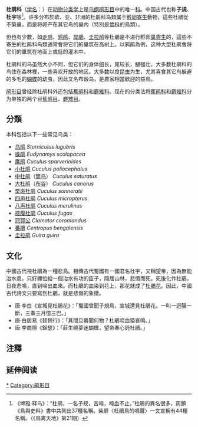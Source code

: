 {{otheruses|other=名字亦為杜鵑的一類植物|杜鹃花科}}
{{automatic Taxobox
| fossil_range =[[始新世|始新世]]至今, {{fossilrange|34|0}}
| name = 杜鹃科
| image = Asian Koel (Eudynamys scolopaceus) Male - Tirunelveli.jpg
| image_width = 260px
| image_caption = [[噪鵑|噪鵑]]（''Eudynamys scolopaceus''，寄生杜鵑）
| image2 = Running coua (Coua cursor).jpg
| image2_width = 260px
| image2_caption = [[鏽喉馬島鵑|鏽喉馬島鵑]]（''Coua cursor''，非寄生杜鵑）
| taxon= Cuculidae
| authority = Leach, 1820
| subdivision_ranks = [[属|属]]
| subdivision =
* [[凤头鹃属|凤头鹃属]]
* Pachycoccyx
* [[杜鹃属|杜鹃属]]
* Cercococcyx
* Cacomantis
* [[金鹃属|金鹃属]]
* Rhamphomantis
* [[乌鹃属|乌鹃属]]
* Caliechthrus
* Microdynamis
* [[噪鹃属|噪鹃属]]
* Scythrops
* Ceuthmochares
* Coua
* [[地鹃属|地鹃属]]
* [[鸦鹃属|鸦鹃属]]
* Coccyzus
* Saurothera
* Hyetornis
* Piaya
* [[犀鹃属|犀鹃属]]
* [[圭拉鹃属|圭拉鹃属]]
* Tapera
* [[雉鹃属|雉鹃属]]
* Morococcyx
* [[走鹃属|走鹃属]]
* [[鸡鹃属|鸡鹃属]]
}}

'''杜鹃科'''（[[学名|学名]]：{{lang|la|Cuculidae}}）在[[动物分类学|动物分类学]]上是[[鸟纲|鸟纲]][[鹃形目|鹃形目]]中的唯一[[科_(生物)|科]]。中国古代也称'''子規'''、'''杜宇'''等<ref>《埤雅·释鸟》：“杜鹃，一名子规，苦啼，啼血不止。”杜鵑的異名很多，周鎮《鳥與史料》書中共列出37種名稱。柴扉〈杜鵑鳥的鳴聲〉一文宣稱有44種名稱。（《鳥禽天地》第21期）</ref>。许多分布於欧、亚、非洲的杜鹃科鸟類属于[[孵卵寄生|孵卵寄生]]動物，這些杜鵑從不築巢，而是将卵产在其它鸟的巢内（特別是[[鶯科|鶯科]]的鳥類）。

但也有少數，如[[走鹃|走鹃]]、[[鸦鹃|鸦鹃]]、[[犀鵑|犀鵑]]、[[圭拉鹃|圭拉鹃]]等杜鵑是不进行孵卵[[巢寄生|巢寄生]]的，這些不寄生的杜鹃科鸟類通常會将它们的巢筑在高树上。以鸦鹃為例，这种大型杜鹃會将它们的巢筑在地面上或低的灌木中。{{clarify|reason=巢筑在高树上的例子是巢筑在地面上或低的灌木中？ }}

杜鹃科的鸟虽然大小不同，但它们的身体细长，尾较长，腿强壮。大多数杜鹃科的鸟住在森林裡，一些喜欢开放的地区。大多数以食[[昆虫|昆虫]]为生，尤其喜食其它鸟躲避的多毛的[[蝴蝶|蝴蝶]]的幼虫，因此又名布穀鸟，是農家相當歡迎的益鳥。

[[鹃形目|鹃形目]]曾经除杜鹃科外还包括[[蕉鹃科|蕉鹃科]]和[[麝雉科|麝雉科]]。现在的分类法将[[蕉鹃科|蕉鹃科]]和[[麝雉科|麝雉科]]分为单独的两个目[[蕉鹃目|蕉鹃目]]、[[麝雉目|麝雉目]]。

==分類==

本科包括以下一些常见鸟类：
* [[乌鹃|乌鹃]] ''Sturniculus lugubris''
* [[噪鹃|噪鹃]] ''Eudynamys scolopacea''
* [[鹰鹃|鹰鹃]] ''Cuculus sparverioides''
* [[小杜鹃|小杜鹃]] ''Cuculus poliocephalus''
* [[中杜鹃|中杜鹃]]（[[筒鸟|筒鸟]]） ''Cuculus saturatus''
* [[大杜鹃|大杜鹃]]（[[布谷|布谷]]） ''Cuculus canorus''
* [[栗斑杜鹃|栗斑杜鹃]] ''Cuculus sonneratii''
* [[四声杜鹃|四声杜鹃]] ''Cuculus micropterus''
* [[八声杜鹃|八声杜鹃]] ''Cuculus merulinus''
* [[棕腹杜鹃|棕腹杜鹃]] ''Cuculus fugax''
* [[冠郭公|冠郭公]] ''Clamator coromandus''
* [[番鵑|番鵑]] ''Centropus bengalensis''
* [[圭拉鹃|圭拉鹃]] ''Guira guira''

==文化==
中國古代視杜鵑為一種悲鳥。相傳古代蜀國有一國君名杜宇，又稱望帝，因為無能治水患，只好禪位給一個治水有功的臣子，隱居山林，悲憤而死。死後化作杜鵑，日夜悲鳴，直到啼出血來。而杜鵑的血染到花上，那花就成了[[杜鵑花|杜鵑花]]。因此，中國古代詩文只要寫到杜鵑，就是悲傷的象徵。

* 唐‧李白《宣城見杜鵑花》：「蜀國曾聞子規鳥，宣城還見杜鵑花。一叫一迴腸一斷，三春三月憶三巴。」
* 唐‧白居易《琵琶行》：「其間旦暮聞何物？杜鵑啼血猿哀鳴。」
* 唐‧李商隱《錦瑟》：「莊生曉夢迷蝴蝶，望帝春心託杜鵑。」

== 注釋 ==
{{reflist}}

== 延伸阅读 ==
{{Wikisource further reading}}

{{Brood parasite}}
{{Taxonbar|from=Q26381}}

[[Category:杜鹃科|*]]
[[Category:鹃形目|Category:鹃形目]]